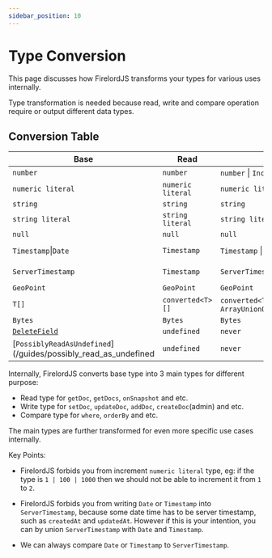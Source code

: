 ```yaml
---
sidebar_position: 10
---
```


# Type Conversion

This page discusses how FirelordJS transforms your types for various uses internally.

Type transformation is needed because read, write and compare operation require or output different data types.

## Conversion Table

| Base                                                           | Read              | Write                                                  | Compare               |
| -------------------------------------------------------------- | ----------------- | ------------------------------------------------------ | --------------------- |
| `number`                                                       | `number`          | `number` \| `Increment`                                | `number`              |
| `numeric literal`                                              | `numeric literal` | `numeric literal`                                      | `numeric literal`     |
| `string`                                                       | `string`          | `string`                                               | `string`              |
| `string literal`                                               | `string literal`  | `string literal`                                       | `string literal`      |
| `null`                                                         | `null`            | `null`                                                 | `null`                |
| `Timestamp`\|`Date`                                            | `Timestamp`       | `Timestamp` \| `Date`                                  | `Timestamp` \| `Date` |
| `ServerTimestamp`                                              | `Timestamp`       | `ServerTimestamp`                                      | `Timestamp` \| `Date` |
| `GeoPoint`                                                     | `GeoPoint`        | `GeoPoint`                                             | `GeoPoint`            |
| `T[]`                                                          | `converted<T>[]`  | `converted<T>[]` \| `ArrayUnionOrRemove<converted<T>>` | `converted<T>[]`      |
| `Bytes`                                                        | `Bytes`           | `Bytes`                                                | `Bytes`               |
| [`DeleteField`](/guides/delete_field)                          | `undefined`       | `never`                                                | `never`               |
| [`PossiblyReadAsUndefined`](/guides/possibly_read_as_undefined | `undefined`       | `never`                                                | `never`               |

Internally, FirelordJS converts base type into 3 main types for different purpose:

- Read type for `getDoc`, `getDocs`, `onSnapshot` and etc.
- Write type for `setDoc`, `updateDoc`, `addDoc`, `createDoc`(admin) and etc.
- Compare type for `where`, `orderBy` and etc.

The main types are further transformed for even more specific use cases internally.

Key Points:

- FirelordJS forbids you from increment `numeric literal` type, eg: if the type is `1 | 100 | 1000` then we should not be able to increment it from `1` to `2`.

- FirelordJS forbids you from writing `Date` or `Timestamp` into `ServerTimestamp`, because some date time has to be server timestamp, such as `createdAt` and `updatedAt`. However if this is your intention, you can by union `ServerTimestamp` with `Date` and `Timestamp`.

- We can always compare `Date` or `Timestamp` to `ServerTimestamp`.
